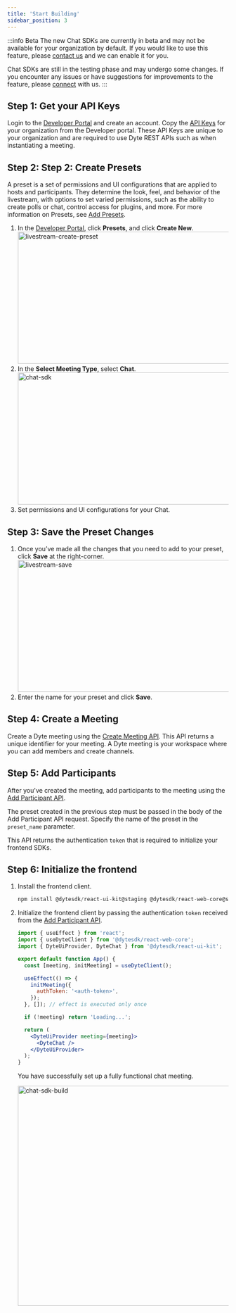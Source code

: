 ```yaml
---
title: 'Start Building'
sidebar_position: 3
---
```


:::info Beta
The new Chat SDKs are currently in beta and may not be available for your organization by default. If you would like to use this feature, please [contact us](https://dyte.io/contact) and we can enable it for you.

Chat SDKs are still in the testing phase and may undergo some changes. If you encounter any issues or have suggestions for improvements to the feature, please [connect](https://dyte.io/contact) with us.
:::

## Step 1: Get your API Keys

Login to the [Developer Portal](https://dev.dyte.io/dashboard) and create an account. Copy the [API Keys](https://dev.dyte.io/apikeys) for your organization from the Developer portal. These API Keys are unique to your organization and are required to use Dyte REST APIs such as when instantiating a meeting.

## Step 2: Step 2: Create Presets

A preset is a set of permissions and UI configurations that are applied to hosts and participants. They determine the look, feel, and behavior of the livestream, with options to set varied permissions, such as the ability to create polls or chat, control access for plugins, and more. For more information on Presets, see [Add Presets](/guides/capabilities/presets).

1. In the [Developer Portal](https://dev.dyte.io/), click **Presets**, and click **Create New**.
   <img
     src="/img/coming-soon.png"
     width="600"
     height="300"
     alt="livestream-create-preset"
     className="livestrem-create-preset"
   />
2. In the **Select Meeting Type**, select **Chat**.
   <img
     src="/img/coming-soon.png"
     width="600"
     height="300"
     alt="chat-sdk"
     className="chat-sdk-preset"
   />
3. Set permissions and UI configurations for your Chat.

## Step 3: Save the Preset Changes

1. Once you’ve made all the changes that you need to add to your preset, click **Save** at the right-corner.
   <img
     src="/img/coming-soon.png"
     width="600"
     height="300"
     alt="livestream-save"
     className="livestream-save-preset"
   />
2. Enter the name for your preset and click **Save**.

## Step 4: Create a Meeting

Create a Dyte meeting using the [Create Meeting API](/api#/operations/create_meeting). This API returns a unique identifier for your meeting. A Dyte meeting is your workspace where you can add members and create channels.

## Step 5: Add Participants

After you've created the meeting, add participants to the meeting using the [Add Participant API](/api#/operations/add_participant).

The preset created in the previous step must be passed in the body of the Add Participant API request. Specify the name of the preset in the `preset_name` parameter.

This API returns the authentication `token` that is required to initialize your frontend SDKs.

## Step 6: Initialize the frontend

1. Install the frontend client.

   ```jsx
   npm install @dytesdk/react-ui-kit@staging @dytesdk/react-web-core@staging
   ```

2. Initialize the frontend client by passing the authentication `token` received from the [Add Participant API](/api#/operations/add_participant).

   ```jsx
   import { useEffect } from 'react';
   import { useDyteClient } from '@dytesdk/react-web-core';
   import { DyteUiProvider, DyteChat } from '@dytesdk/react-ui-kit';

   export default function App() {
     const [meeting, initMeeting] = useDyteClient();

     useEffect(() => {
       initMeeting({
         authToken: '<auth-token>',
       });
     }, []); // effect is executed only once

     if (!meeting) return 'Loading...';

     return (
       <DyteUiProvider meeting={meeting}>
         <DyteChat />
       </DyteUiProvider>
     );
   }
   ```

   You have successfully set up a fully functional chat meeting.

   <img
     src="/img/coming-soon.png"
     width="800"
     height="500"
     alt="chat-sdk-build"
     className="chat-sdk-start-build"
   />
